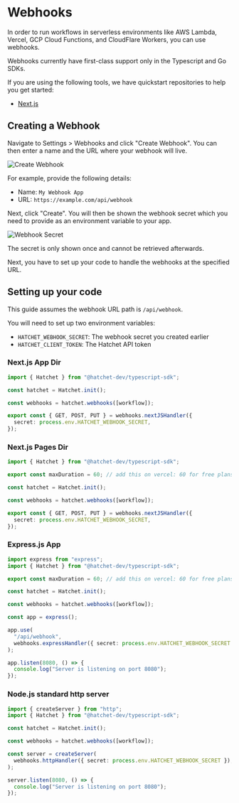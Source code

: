 
# Webhooks

In order to run workflows in serverless environments like AWS Lambda, Vercel, GCP Cloud Functions, and CloudFlare Workers, you can use webhooks.

<Callout type="info" emoji="🪓">
  Webhooks currently have first-class support only in the Typescript and Go
  SDKs.
</Callout>

If you are using the following tools, we have quickstart repositories to help you get started:

- [Next.js](https://github.com/hatchet-dev/hatchet-nextjs-quickstart)

## Creating a Webhook

Navigate to Settings > Webhooks and click "Create Webhook". You can then enter a name and the URL where your webhook will live.

![Create Webhook](/webhooks/webhook-create.png)

For example, provide the following details:

- Name: `My Webhook App`
- URL: `https://example.com/api/webhook`

Next, click "Create". You will then be shown the webhook secret which you need to provide as an environment variable to your app.

![Webhook Secret](/webhooks/webhook-secret.png)

The secret is only shown once and cannot be retrieved afterwards.

Next, you have to set up your code to handle the webhooks at the specified URL.

## Setting up your code

This guide assumes the webhook URL path is `/api/webhook`.

You will need to set up two environment variables:

- `HATCHET_WEBHOOK_SECRET`: The webhook secret you created earlier
- `HATCHET_CLIENT_TOKEN`: The Hatchet API token

### Next.js App Dir

```typescript filename="app/api/webhook/route.ts" copy
import { Hatchet } from "@hatchet-dev/typescript-sdk";

const hatchet = Hatchet.init();

const webhooks = hatchet.webhooks([workflow]);

export const { GET, POST, PUT } = webhooks.nextJSHandler({
  secret: process.env.HATCHET_WEBHOOK_SECRET,
});
```

### Next.js Pages Dir

```typescript filename="pages/api/webhook.ts" copy
import { Hatchet } from "@hatchet-dev/typescript-sdk";

export const maxDuration = 60; // add this on vercel: 60 for free plans, 300 for pro plans

const hatchet = Hatchet.init();

const webhooks = hatchet.webhooks([workflow]);

export const { GET, POST, PUT } = webhooks.nextJSHandler({
  secret: process.env.HATCHET_WEBHOOK_SECRET,
});
```

### Express.js App

```typescript filename="app.ts" copy
import express from "express";
import { Hatchet } from "@hatchet-dev/typescript-sdk";

export const maxDuration = 60; // add this on vercel: 60 for free plans, 300 for pro plans

const hatchet = Hatchet.init();

const webhooks = hatchet.webhooks([workflow]);

const app = express();

app.use(
  "/api/webhook",
  webhooks.expressHandler({ secret: process.env.HATCHET_WEBHOOK_SECRET }),
);

app.listen(8080, () => {
  console.log("Server is listening on port 8080");
});
```

### Node.js standard http server

```typescript filename="index.ts" copy
import { createServer } from "http";
import { Hatchet } from "@hatchet-dev/typescript-sdk";

const hatchet = Hatchet.init();

const webhooks = hatchet.webhooks([workflow]);

const server = createServer(
  webhooks.httpHandler({ secret: process.env.HATCHET_WEBHOOK_SECRET }),
);

server.listen(8080, () => {
  console.log("Server is listening on port 8080");
});
```
